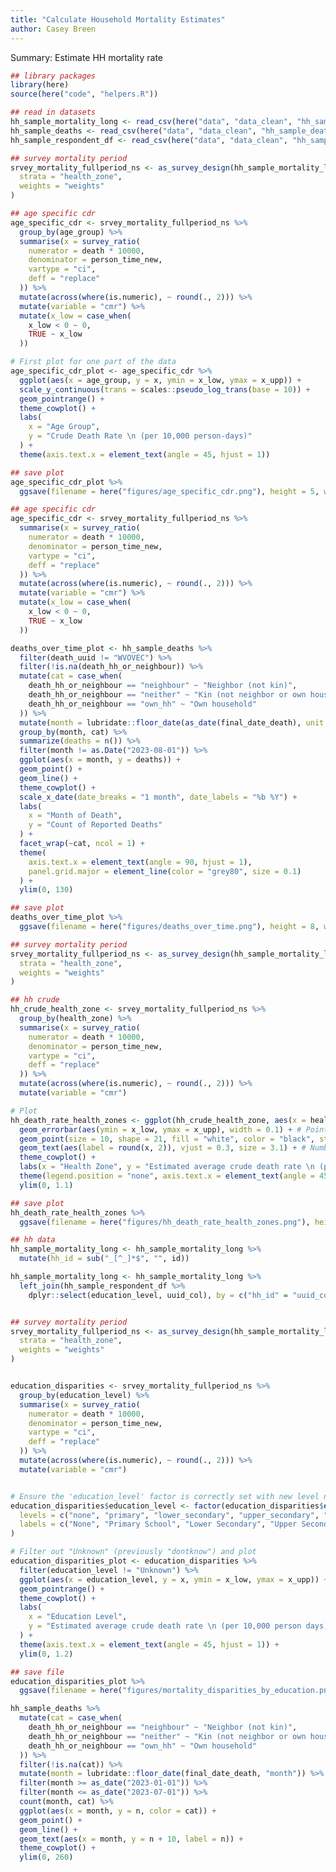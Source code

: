 ```yaml
---
title: "Calculate Household Mortality Estimates"
author: Casey Breen
---
```


Summary: Estimate HH mortality rate 


```r
## library packages 
library(here)
source(here("code", "helpers.R"))

## read in datasets
hh_sample_mortality_long <- read_csv(here("data", "data_clean", "hh_sample_mortality_long.csv"))
hh_sample_deaths <- read_csv(here("data", "data_clean", "hh_sample_deaths.csv"))
hh_sample_respondent_df <- read_csv(here("data", "data_clean", "hh_sample_respondent.csv"))
```


```r
## survey mortality period
srvey_mortality_fullperiod_ns <- as_survey_design(hh_sample_mortality_long,
  strata = "health_zone",
  weights = "weights"
)

## age specific cdr 
age_specific_cdr <- srvey_mortality_fullperiod_ns %>%
  group_by(age_group) %>%
  summarise(x = survey_ratio(
    numerator = death * 10000,
    denominator = person_time_new,
    vartype = "ci",
    deff = "replace"
  )) %>%
  mutate(across(where(is.numeric), ~ round(., 2))) %>%
  mutate(variable = "cmr") %>%
  mutate(x_low = case_when(
    x_low < 0 ~ 0,
    TRUE ~ x_low
  ))

# First plot for one part of the data
age_specific_cdr_plot <- age_specific_cdr %>%
  ggplot(aes(x = age_group, y = x, ymin = x_low, ymax = x_upp)) +
  scale_y_continuous(trans = scales::pseudo_log_trans(base = 10)) +
  geom_pointrange() +
  theme_cowplot() +
  labs(
    x = "Age Group",
    y = "Crude Death Rate \n (per 10,000 person-days)"
  ) +
  theme(axis.text.x = element_text(angle = 45, hjust = 1))

## save plot
age_specific_cdr_plot %>%
  ggsave(filename = here("figures/age_specific_cdr.png"), height = 5, width = 7)
```




```r
## age specific cdr 
age_specific_cdr <- srvey_mortality_fullperiod_ns %>%
  summarise(x = survey_ratio(
    numerator = death * 10000,
    denominator = person_time_new,
    vartype = "ci",
    deff = "replace"
  )) %>%
  mutate(across(where(is.numeric), ~ round(., 2))) %>%
  mutate(variable = "cmr") %>%
  mutate(x_low = case_when(
    x_low < 0 ~ 0,
    TRUE ~ x_low
  ))
```



```r
deaths_over_time_plot <- hh_sample_deaths %>%
  filter(death_uuid != "WVOVEC") %>%
  filter(!is.na(death_hh_or_neighbour)) %>%
  mutate(cat = case_when(
    death_hh_or_neighbour == "neighbour" ~ "Neighbor (not kin)",
    death_hh_or_neighbour == "neither" ~ "Kin (not neighbor or own household)",
    death_hh_or_neighbour == "own_hh" ~ "Own household"
  )) %>%
  mutate(month = lubridate::floor_date(as_date(final_date_death), unit = "months")) %>%
  group_by(month, cat) %>%
  summarize(deaths = n()) %>%
  filter(month != as.Date("2023-08-01")) %>%
  ggplot(aes(x = month, y = deaths)) +
  geom_point() +
  geom_line() +
  theme_cowplot() +
  scale_x_date(date_breaks = "1 month", date_labels = "%b %Y") +
  labs(
    x = "Month of Death",
    y = "Count of Reported Deaths"
  ) +
  facet_wrap(~cat, ncol = 1) +
  theme(
    axis.text.x = element_text(angle = 90, hjust = 1),
    panel.grid.major = element_line(color = "grey80", size = 0.1)
  ) +
  ylim(0, 130)

## save plot
deaths_over_time_plot %>%
  ggsave(filename = here("figures/deaths_over_time.png"), height = 8, width = 6)
```



```r
## survey mortality period
srvey_mortality_fullperiod_ns <- as_survey_design(hh_sample_mortality_long,
  strata = "health_zone",
  weights = "weights"
)

## hh crude
hh_crude_health_zone <- srvey_mortality_fullperiod_ns %>%
  group_by(health_zone) %>%
  summarise(x = survey_ratio(
    numerator = death * 10000,
    denominator = person_time_new,
    vartype = "ci",
    deff = "replace"
  )) %>%
  mutate(across(where(is.numeric), ~ round(., 2))) %>%
  mutate(variable = "cmr")

# Plot
hh_death_rate_health_zones <- ggplot(hh_crude_health_zone, aes(x = health_zone, y = x)) +
  geom_errorbar(aes(ymin = x_low, ymax = x_upp), width = 0.1) + # Pointrange for the error bars
  geom_point(size = 10, shape = 21, fill = "white", color = "black", stroke = .7) + # Bubble-like points
  geom_text(aes(label = round(x, 2)), vjust = 0.3, size = 3.1) + # Numbers above bubbles
  theme_cowplot() +
  labs(x = "Health Zone", y = "Estimated average crude death rate \n (per 10,000 person days)") +
  theme(legend.position = "none", axis.text.x = element_text(angle = 45, hjust = 1)) +
  ylim(0, 1.1)

## save plot
hh_death_rate_health_zones %>%
  ggsave(filename = here("figures/hh_death_rate_health_zones.png"), height = 5, width = 7)
```



```r
## hh data
hh_sample_mortality_long <- hh_sample_mortality_long %>%
  mutate(hh_id = sub("_[^_]*$", "", id))

hh_sample_mortality_long <- hh_sample_mortality_long %>%
  left_join(hh_sample_respondent_df %>%
    dplyr::select(education_level, uuid_col), by = c("hh_id" = "uuid_col"))


## survey mortality period
srvey_mortality_fullperiod_ns <- as_survey_design(hh_sample_mortality_long,
  strata = "health_zone",
  weights = "weights"
)


education_disparities <- srvey_mortality_fullperiod_ns %>%
  group_by(education_level) %>%
  summarise(x = survey_ratio(
    numerator = death * 10000,
    denominator = person_time_new,
    vartype = "ci",
    deff = "replace"
  )) %>%
  mutate(across(where(is.numeric), ~ round(., 2))) %>%
  mutate(variable = "cmr")


# Ensure the 'education_level' factor is correctly set with new level names
education_disparities$education_level <- factor(education_disparities$education_level,
  levels = c("none", "primary", "lower_secondary", "upper_secondary", "superior", "dontknow"),
  labels = c("None", "Primary School", "Lower Secondary", "Upper Secondary", "University", "Unknown")
)

# Filter out "Unknown" (previously "dontknow") and plot
education_disparities_plot <- education_disparities %>%
  filter(education_level != "Unknown") %>%
  ggplot(aes(x = education_level, y = x, ymin = x_low, ymax = x_upp)) +
  geom_pointrange() +
  theme_cowplot() +
  labs(
    x = "Education Level",
    y = "Estimated average crude death rate \n (per 10,000 person days) "
  ) +
  theme(axis.text.x = element_text(angle = 45, hjust = 1)) +
  ylim(0, 1.2)

## save file 
education_disparities_plot %>%
  ggsave(filename = here("figures/mortality_disparities_by_education.png"), height = 5, width = 7)
```



```r
hh_sample_deaths %>% 
  mutate(cat = case_when(
    death_hh_or_neighbour == "neighbour" ~ "Neighbor (not kin)",
    death_hh_or_neighbour == "neither" ~ "Kin (not neighbor or own household)",
    death_hh_or_neighbour == "own_hh" ~ "Own household"
  )) %>%
  filter(!is.na(cat)) %>% 
  mutate(month = lubridate::floor_date(final_date_death, "month")) %>% 
  filter(month >= as_date("2023-01-01")) %>% 
  filter(month <= as_date("2023-07-01")) %>% 
  count(month, cat) %>% 
  ggplot(aes(x = month, y = n, color = cat)) + 
  geom_point() + 
  geom_line() + 
  geom_text(aes(x = month, y = n + 10, label = n)) + 
  theme_cowplot() + 
  ylim(0, 260)
```

